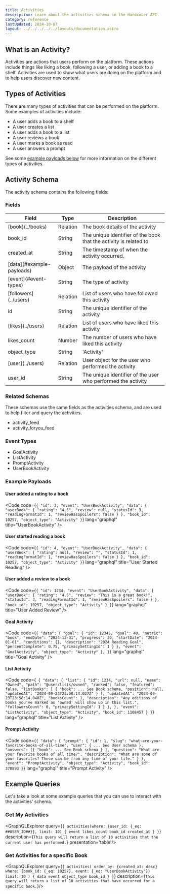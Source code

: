 ```yaml
---
title: Activities
description: Learn about the activities schema in the Hardcover API.
category: reference
lastUpdated: 2024-10-07
layout: ../../../../../layouts/documentation.astro
---
```



## What is an Activity?

Activities are actions that users perform on the platform.
These actions include things like liking a book, following a user, or adding a book to a shelf.
Activities are used to show what users are doing on the platform and to help users discover new content.

## Types of Activities

There are many types of activities that can be performed on the platform.
Some examples of activities include:

- A user adds a book to a shelf
- A user creates a list
- A user adds a book to a list
- A user reviews a book
- A user marks a book as read
- A user answers a prompt

See some [example payloads below](#example-payloads) for more information on the different types of activities.

## Activity Schema

The activity schema contains the following fields:

### Fields

<table>
    <thead>
    <tr>
        <th>Field</th>
        <th>Type</th>
        <th>Description</th>
    </tr>
    </thead>
    <tbody>
    <tr>
        <td>[book](../books)</td>
        <td>Relation</td>
        <td>The book details of the activity</td>
    </tr>
    <tr>
        <td>book_id</td>
        <td>String</td>
        <td>The unique identifier of the book that the activity is related to</td>
    </tr>
    <tr>
        <td>created_at</td>
        <td>String</td>
        <td>The timestamp of when the activity occurred.</td>
    </tr>
    <tr>
        <td>[data](#example-payloads)</td>
        <td>Object</td>
        <td>The payload of the activity</td>
    </tr>
    <tr>
        <td>[event](#event-types)</td>
        <td>String</td>
        <td>The type of activity</td>
    </tr>
    <tr>
        <td>[followers](../users)</td>
        <td>Relation</td>
        <td>List of users who have followed this activity</td>
    </tr>
    <tr>
        <td>id</td>
        <td>String</td>
        <td>The unique identifier of the activity</td>
    </tr>
    <tr>
        <td>[likes](../users)</td>
        <td>Relation</td>
        <td>List of users who have liked this activity</td>
    </tr>
    <tr>
        <td>likes_count</td>
        <td>Number</td>
        <td>The number of users who have liked this activity</td>
    </tr>
    <tr>
        <td>object_type</td>
        <td>String</td>
        <td>'Activity'</td>
    </tr>
    <tr>
        <td>[user](../users)</td>
        <td>Relation</td>
        <td>User object for the user who performed the activity</td>
    </tr>
    <tr>
        <td>user_id</td>
        <td>String</td>
        <td>The unique identifier of the user who performed the activity</td>
    </tr>
    </tbody>
</table>

### Related Schemas
These schemas use the same fields as the activities schema, and are used to help filter and query the activities.

- activity_feed
- activity_foryou_feed

### Event Types
- GoalActivity
- ListActivity
- PromptActivity
- UserBookActivity

### Example Payloads

#### User added a rating to a book
<Code
    code={`
      {
        "id": 3,
        "event": "UserBookActivity",
        "data": {
          "userBook": {
            "rating": "4.5",
            "review": null,
            "statusId": 3,
            "readingFormatId": 1,
            "reviewHasSpoilers": false
          }
        },
        "book_id": 10257,
        "object_type": "Activity"
      }
`}
    lang="graphql"
    title="UserBookActivity"
/>

#### User started reading a book
<Code
    code={`
      {
        "id": 4,
        "event": "UserBookActivity",
        "data": {
          "userBook": {
            "rating": null,
            "review": "",
            "statusId": 1,
            "readingFormatId": 1,
            "reviewHasSpoilers": false
          }
        },
        "book_id": 10257,
        "object_type": "Activity"
      }
`}
    lang="graphql"
    title="User Started Reading"
/>

#### User added a review to a book
<Code
    code={`
    {
        "id": 1234,
        "event": "UserBookActivity",
        "data": {
          "userBook": {
            "rating": "4.5",
            "review": "This is a great book!",
            "statusId": 3,
            "readingFormatId": 1,
            "reviewHasSpoilers": false
          }
        },
        "book_id": 10257,
        "object_type": "Activity"
      }
    }
`}
    lang="graphql"
    title="User Added Review"
/>

#### Goal Activity
<Code
    code={`
    {
        "data": {
          "goal": {
            "id": 12345,
            "goal": 40,
            "metric": "book",
            "endDate": "2024-12-31",
            "progress": 30,
            "startDate": "2024-01-01",
            "conditions": {},
            "description": "2024 Reading Goal",
            "percentComplete": 0.75,
            "privacySettingId": 1
          }
        },
        "event": "GoalActivity",
        "object_type": "Activity"
     },
    }
`}
    lang="graphql"
    title="Goal Activity"
/>

#### List Activity
<Code
    code={`
      {
        "data": {
          "list": {
            "id": 1234,
            "url": null,
            "name": "Owned",
            "path": "@user/lists/owned",
            "ranked": false,
            "featured": false,
            "listBooks": [
              {
                "book": ... See Book schema,
                "position": null,
                "updatedAt": "2024-09-23T23:58:14.027Z"
              }
            ],
            "updatedAt": "2024-09-23T23:58:14.040Z",
            "booksCount": 1,
            "description": "Any editions of books you've marked as 'owned' will show up in this list.",
            "followersCount": 0,
            "privacySettingId": 1
          }
        },
      },
      "event": "ListActivity",
      "object_type": "Activity",
      "book_id": 1108457
    }
}`}
    lang="graphql"
    title="List Activity"
/>

#### Prompt Activity
<Code
    code={`
    {
        "data": {
          "prompt": {
            "id": 1,
            "slug": "what-are-your-favorite-books-of-all-time",
            "user": {
                ... See User schema
            },
            "answers": [{
                "book": ... See Book schema
              }
            ],
            "question": "What are your favorite books of all time?",
            "description": "What are some of your favorites? These can be from any time of your life."
          }
        },
        "event": "PromptActivity",
        "object_type": "Activity",
        "book_id": 370893
    }
`}
    lang="graphql"
    title="Prompt Activity"
/>

## Example Queries

Let's take a look at some example queries that you can use to interact with the activities' schema.

### Get My Activities
<GraphQLExplorer query={`
{
    activities(where: {user_id: {_eq: ##USER_ID##}}, limit: 10) {
        event
        likes_count
        book_id
        created_at
    }
}
`} description={`
    This query will return a list of 10 activities that the current user has performed.
`} presentation='table'/>

### Get Activities for a specific Book
<GraphQLExplorer query={`
{
      activities(
            order_by: {created_at: desc}
            where: {book_id: {_eq: 10257}, event: {_eq: "UserBookActivity"}}
            limit: 10
      ) {
            data
            event
            object_type
            book_id
      }
}
`} description={`
    This query will return a list of 10 activities that have occurred for a specific book.
`}/>
